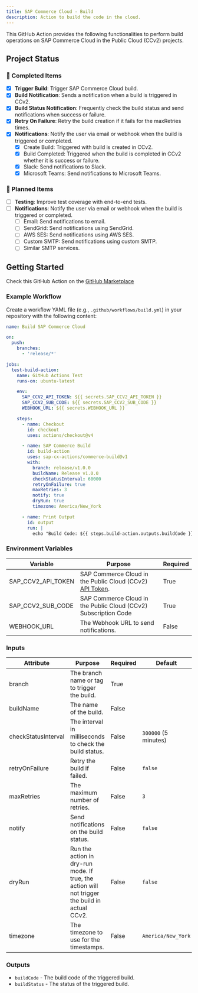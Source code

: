 ```yaml
---
title: SAP Commerce Cloud - Build
description: Action to build the code in the cloud.
---
```


This GitHub Action provides the following functionalities to perform build operations on SAP Commerce Cloud in the
Public Cloud (CCv2) projects.

## Project Status

### 🚀 Completed Items

- [x] **Trigger Build**: Trigger SAP Commerce Cloud build.
- [x] **Build Notification**: Sends a notification when a build is triggered in CCv2.
- [x] **Build Status Notification**: Frequently check the build status and send notifications when success or failure.
- [x] **Retry On Failure**: Retry the build creation if it fails for the maxRetries times.
- [x] **Notifications**: Notify the user via email or webhook when the build is triggered or completed.
  - [x] Create Build: Triggered with build is created in CCv2.
  - [x] Build Completed: Triggered when the build is completed in CCv2 whether it is success or failure.
  - [x] Slack: Send notifications to Slack.
  - [x] Microsoft Teams: Send notifications to Microsoft Teams.

### 🔧 Planned Items

- [ ] **Testing**: Improve test coverage with end-to-end tests.
- [ ] **Notifications**: Notify the user via email or webhook when the build is triggered or completed.
  - [ ] Email: Send notifications to email.
  - [ ] SendGrid: Send notifications using SendGrid.
  - [ ] AWS SES: Send notifications using AWS SES.
  - [ ] Custom SMTP: Send notifications using custom SMTP.
  - [ ] Similar SMTP services.

## Getting Started

Check this GitHub Action on the [GitHub Marketplace](https://github.com/marketplace/actions/sap-commerce-build)

### Example Workflow

Create a workflow YAML file (e.g., `.github/workflows/build.yml`) in your repository with the following content:

```yml title=.github/workflows/build.yml
name: Build SAP Commerce Cloud

on:
  push:
    branches:
      - 'release/*'

jobs:
  test-build-action:
    name: GitHub Actions Test
    runs-on: ubuntu-latest

    env:
      SAP_CCV2_API_TOKEN: ${{ secrets.SAP_CCV2_API_TOKEN }}
      SAP_CCV2_SUB_CODE: ${{ secrets.SAP_CCV2_SUB_CODE }}
      WEBHOOK_URL: ${{ secrets.WEBHOOK_URL }}

    steps:
      - name: Checkout
        id: checkout
        uses: actions/checkout@v4

      - name: SAP Commerce Build
        id: build-action
        uses: sap-cx-actions/commerce-build@v1
        with:
          branch: release/v1.0.0
          buildName: Release v1.0.0
          checkStatusInterval: 60000
          retryOnFailure: true
          maxRetries: 3
          notify: true
          dryRun: true
          timezone: America/New_York

      - name: Print Output
        id: output
        run: |
          echo "Build Code: ${{ steps.build-action.outputs.buildCode }}, Build Status: ${{ steps.build-action.outputs.buildStatus }}"
```

### Environment Variables

| Variable           | Purpose                                                                                                                                                                                                    | Required |
|--------------------|------------------------------------------------------------------------------------------------------------------------------------------------------------------------------------------------------------|----------|
| SAP_CCV2_API_TOKEN | SAP Commerce Cloud in the Public Cloud (CCv2) [API Token](https://help.sap.com/docs/SAP_COMMERCE_CLOUD_PUBLIC_CLOUD/0fa6bcf4736c46f78c248512391eb467/65e64c9602534b8aaf25bb119670614f.html?locale=en-US).  | True     |
| SAP_CCV2_SUB_CODE  | SAP Commerce Cloud in the Public Cloud (CCv2) Subscription Code                                                                                                                                            | True     |
| WEBHOOK_URL        | The Webhook URL to send notifications.                                                                                                                                                                     | False    |

### Inputs

| Attribute           | Purpose                                                                                         | Required | Default              | Example          |
|---------------------|-------------------------------------------------------------------------------------------------|----------|----------------------|------------------|
| branch              | The branch name or tag to trigger the build.                                                    | True     |                      | `release/v1.0.0` |
| buildName           | The name of the build.                                                                          | False    |                      |                  |
| checkStatusInterval | The interval in milliseconds to check the build status.                                         | False    | `300000` (5 minutes) |                  |
| retryOnFailure      | Retry the build if failed.                                                                      | False    | `false`              |                  |
| maxRetries          | The maximum number of retries.                                                                  | False    | `3`                  |                  |
| notify              | Send notifications on the build status.                                                         | False    | `false`              |                  |
| dryRun              | Run the action in dry-run mode. If true, the action will not trigger the build in actual CCv2.  | False    | `false`              |                  |
| timezone            | The timezone to use for the timestamps.                                                         | False    | `America/New_York`   |                  |

### Outputs

- `buildCode` - The build code of the triggered build.
- `buildStatus` - The status of the triggered build.
